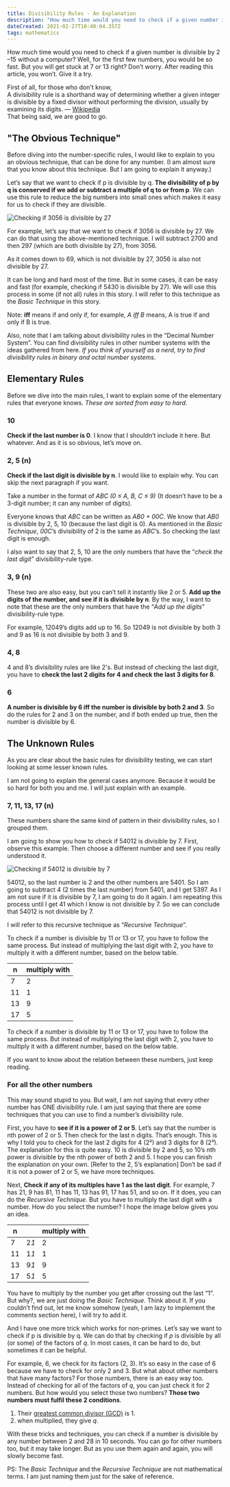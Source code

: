 ---
title: Divisibility Rules - An Explanation
description: "How much time would you need to check if a given number is divisible by 2 –15 without a computer? Well, for the first few numbers, you would be so fast. But you will get stuck at 7 or 13 right? Don't worry. After reading this article, you won't. Give it a try."
dateCreated: 2021-02-27T10:40:04.357Z
tags: mathematics
---

How much time would you need to check if a given number is divisible by 2 –15 without a computer? Well, for the first few numbers, you would be so fast. But you will get stuck at 7 or 13 right? Don’t worry. After reading this article, you won’t. Give it a try.

<TableOfContents source={sourceContent} />

First of all, for those who don't know,   
A divisibility rule is a shorthand way of determining whether a given integer is divisible by a fixed divisor without performing the division, usually by examining its digits. — [Wikipedia](https://en.wikipedia.org/wiki/Divisibility_rule)   
That being said, we are good to go.

## "The Obvious Technique"

Before diving into the number-specific rules, I would like to explain to you an obvious technique, that can be done for any number. (I am almost sure that you know about this technique. But I am going to explain it anyway.)

Let’s say that we want to check if p is divisible by q. **The divisibility of p by q is conserved if we add or subtract a multiple of q to or from p**. We can use this rule to reduce the big numbers into small ones which makes it easy for us to check if they are divisible.

<img alt="Checking if 3056 is divisible by 27" src="/post__images/divisibility-rules/The Obvious Rule.png" />

For example, let’s say that we want to check if 3056 is divisible by 27. We can do that using the above-mentioned technique. I will subtract 2700 and then 297 (which are both divisible by 27), from 3056.

As it comes down to 69, which is not divisible by 27, 3056 is also not divisible by 27.

It can be long and hard most of the time. But in some cases, it can be easy and fast (for example, checking if 5430 is divisible by 27). We will use this process in some (if not all) rules in this story. I will refer to this technique as the _Basic Technique_ in this story.

Note: **iff** means if and only if, for example, _A iff B_ means, A is true if and only if B is true.

Also, note that I am talking about divisibility rules in the “Decimal Number System”. You can find divisibility rules in other number systems with the ideas gathered from here. _If you think of yourself as a nerd, try to find divisibility rules in binary and octal number systems_.

## Elementary Rules

Before we dive into the main rules, I want to explain some of the elementary rules that everyone knows. _These are sorted from easy to hard_.

### 10

**Check if the last number is 0**. I know that I shouldn’t include it here. But whatever. And as it is so obvious, let’s move on.

### 2, 5 (n)

**Check if the last digit is divisible by n**. I would like to explain why. You can skip the next paragraph if you want.

Take a number in the format of _ABC (0 ≤ A, B, C ≤ 9)_ (It doesn’t have to be a 3-digit number; it can any number of digits).

Everyone knows that _ABC_ can be written as _AB0 + 00C_. We know that _AB0_ is divisible by 2, 5, 10 (because the last digit is 0). As mentioned in the _Basic Technique_, _00C_’s divisibility of 2 is the same as _ABC_’s. So checking the last digit is enough.

I also want to say that 2, 5, 10 are the only numbers that have the “_check the last digit_” divisibility-rule type.

### 3, 9 (n)

These two are also easy, but you can’t tell it instantly like 2 or 5. **Add up the digits of the number, and see if it is divisible by n**. By the way, I want to note that these are the only numbers that have the “_Add up the digits_” divisibility-rule type.

For example, 12049’s digits add up to 16. So 12049 is not divisible by both 3 and 9 as 16 is not divisible by both 3 and 9.

### 4, 8

4 and 8’s divisibility rules are like 2's. But instead of checking the last digit, you have to **check the last 2 digits for 4 and check the last 3 digits for 8**.

### 6

**A number is divisible by 6 iff the number is divisible by both 2 and 3**. So do the rules for 2 and 3 on the number, and if both ended up true, then the number is divisible by 6.

## The Unknown Rules

As you are clear about the basic rules for divisibility testing, we can start looking at some lesser known rules.

I am not going to explain the general cases anymore. Because it would be so hard for both you and me. I will just explain with an example.

### 7, 11, 13, 17 (n)

These numbers share the same kind of pattern in their divisibility rules, so I grouped them.

I am going to show you how to check if 54012 is divisible by 7. First, observe this example. Then choose a different number and see if you really understood it.

<img alt="Checking if 54012 is divisible by 7" src="/post__images/divisibility-rules/Divisibility Rule - 7.svg" />

54012, so the last number is 2 and the other numbers are 5401. So I am going to subtract 4 (2 times the last number) from 5401, and I get 5397.
As I am not sure if it is divisible by 7, I am going to do it again. I am repeating this process until I get 41 which I know is not divisible by 7. So we can conclude that 54012 is not divisible by 7.

I will refer to this recursive technique as “_Recursive Technique_”.

To check if a number is divisible by 11 or 13 or 17, you have to follow the same process. But instead of multiplying the last digit with 2, you have to multiply it with a different number, based on the below table.

|n|multiply with|
|--|-------------|
| 7|      2      |
|11|      1      |
|13|      9      |
|17|      5      |

To check if a number is divisible by 11 or 13 or 17, you have to follow the same process. But instead of multiplying the last digit with 2, you have to multiply it with a different number, based on the below table.

If you want to know about the relation between these numbers, just keep reading.

### For all the other numbers

This may sound stupid to you. But wait, I am not saying that every other number has ONE divisibility rule. I am just saying that there are some techniques that you can use to find a number’s divisibility rule.

First, you have to **see if it is a power of 2 or 5**. Let’s say that the number is nth power of 2 or 5. Then check for the last n digits. That’s enough. This is why I told you to check for the last 2 digits for 4 (2²) and 3 digits for 8 (2³).
The explanation for this is quite easy. 10 is divisible by 2 and 5, so 10’s nth power is divisible by the nth power of both 2 and 5. I hope you can finish the explanation on your own. [Refer to the 2, 5’s explanation]
Don’t be sad if it is not a power of 2 or 5, we have more techniques.

Next, **Check if any of its multiples have 1 as the last digit**. For example, 7 has 21, 9 has 81, 11 has 11, 13 has 91, 17 has 51, and so on. If it does, you can do the _Recursive Technique_. But you have to multiply the last digit with a number. How do you select the number? I hope the image below gives you an idea.

| n|    |multiply with|
|--|----|-------------|
| 7|2*1*|      2      |
|11|1*1*|      1      |
|13|9*1*|      9      |
|17|5*1*|      5      |

You have to multiply by the number you get after crossing out the last “1”. But why?, we are just doing the _Basic Technique_. Think about it. If you couldn’t find out, let me know somehow (yeah, I am lazy to implement the comments section here), I will try to add it.

And I have one more trick which works for non-primes. Let’s say we want to check if p is divisible by q. We can do that by checking if _p_ is divisible by all (or some) of the factors of _q_. In most cases, it can be hard to do, but sometimes it can be helpful.

For example, 6, we check for its factors (2, 3). It’s so easy in the case of 6 because we have to check for only 2 and 3. But what about other numbers that have many factors? For those numbers, there is an easy way too. Instead of checking for all of the factors of _q_, you can just check it for 2 numbers. But how would you select those two numbers? **Those two numbers must fulfil these 2 conditions**.
1. Their [greatest common divisor (GCD)]((https://en.wikipedia.org/wiki/Greatest_common_divisor)) is 1. 
2. when multiplied, they give _q_.

With these tricks and techniques, you can check if a number is divisible by any number between 2 and 28 in 10 seconds. You can go for other numbers too, but it may take longer. But as you use them again and again, you will slowly become fast.

PS: The _Basic Technique_ and the _Recursive Technique_ are not mathematical terms. I am just naming them just for the sake of reference.